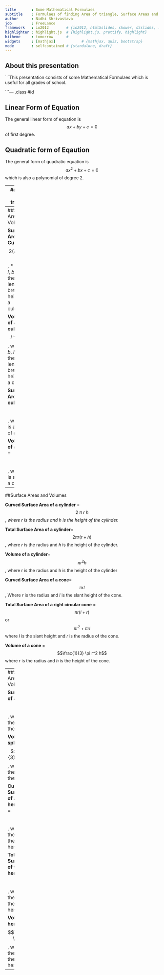 ```yaml
---
title       : Some Mathematical Formulaes
subtitle    : Formulaes of finding Area of triangle, Surface Areas and Volumes of        Cuboid, Cube, Sphere, Hemisphere, Cylinder and Cone
author      : Nidhi Shrivastava
job         : FreeLance
framework   : io2012        # {io2012, html5slides, shower, dzslides, ...}
highlighter : highlight.js  # {highlight.js, prettify, highlight}
hitheme     : tomorrow      # 
widgets     : [mathjax]            # {mathjax, quiz, bootstrap}
mode        : selfcontained # {standalone, draft}
---
```


## About this presentation

```This presentation consists of some Mathematical Formulaes which is useful for all grades of school.

```--- .class #id 

## Linear Form of Equation

The general linear form of equation is $$ax+by+c=0$$ of first degree.

## Quadratic form of Eqaution

The general form of quadratic equation is $$ ax^2+bx+c=0 $$ which is also a polynomial of degree 2.
 
---
## Area of triangle

Area of triangle with its sides a, b, c is calculated by using Heron's formula,

Area of triangle =    $$ \sqrt (s(s - a)(s - b)(s - c) $$ where 
                       s = $$\frac{ a + b + c}{2}$$
                       
Area of quadrilateral whose sides and one diagonal are given, can be calculated by dividing the quadrilateral into two triangles and using Heron's Formula.

---
##Surface Areas and Volumes

**Surface Area of Cuboid** =    $$ 2(lb + bh + lh) $$ , * where $l$, $b$, $h$ are the length, breadth, height of a cuboid.*


**Volume of a cuboid** = $$ l*b*h $$ , where $l$, $b$, $h$ are the length, breadth, height of a cuboid.


**Surface Area of a cube** = $$ 6  a^2, $$,  where $a$ is a side of a cube 


**Volume of a cube** = $$\ a ^ 3 $$, where $a$ is side of a cube.

---

##Surface Areas and Volumes

**Curved Surface Area of a cylinder** =$$ 2\ \pi\ r\ h $$,  *where $r$ is the radius and $h$ is the height of the cylinder.* 


**Total Surface Area of a cylinder**= $$ 2 \pi r (r+h) $$, where $r$ is the radius and $h$ is the height of the cylinder.

**Volume of a cylinder**= $$\pi r^2 h$$, where r is the radius and h is the height of the cylinder


**Curved Surface Area of a cone**=$$\pi r l$$, Where $r$ is the radius and $l$ is the slant height of the cone.

**Total Surface Area of a right circular cone** = $$\pi r (l+r)$$ or $$\pi r^2 + \pi r l $$ where $l$ is the slant height and $r$ is the radius of the cone.

**Volume of a cone** =$$\frac{1}{3} \pi r^2 h$$ where $r$ is the radius and $h$ is the height of the cone.

---
##Surface Areas and Volumes

**Surface Area of a sphere**= $$ 4 \pi r^2$$, where $r$ is the radius of the sphere.

**Volume of a sphere**=$$ \frac{4}{3} \pi r^3 $$, where $r$ is the radius of the sphere.


**Curved Surface Area of a hemisphere** = $$2 \pi r^2$$, where $r$ is the radius of the hemisphere.

**Total Surface Area of the hemisphere**=$$ 3 \pi r^2$$, where $r$ is the radius of the hemisphere.

**Volume of a hemisphere**=$$\frac{2}{3} \pi r^3$$, where $r$ is the radius of the hemisphere.
---


